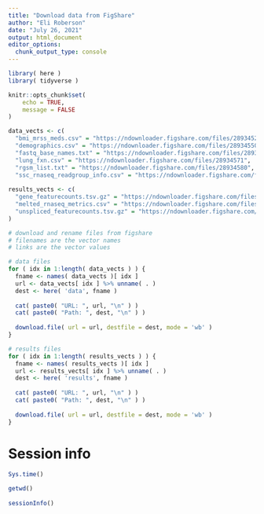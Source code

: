 ```yaml
---
title: "Download data from FigShare"
author: "Eli Roberson"
date: "July 26, 2021"
output: html_document
editor_options: 
  chunk_output_type: console
---
```


```r
library( here )
library( tidyverse )
```

```r
knitr::opts_chunk$set(
	echo = TRUE,
	message = FALSE
)
```

```r
data_vects <- c( 
  "bmi_mrss_meds.csv" = "https://ndownloader.figshare.com/files/28934529",
  "demographics.csv" = "https://ndownloader.figshare.com/files/28934550",
  "fastq_base_names.txt" = "https://ndownloader.figshare.com/files/28934553",
  "lung_fxn.csv" = "https://ndownloader.figshare.com/files/28934571",
  "rgsm_list.txt" = "https://ndownloader.figshare.com/files/28934580",
  "ssc_rnaseq_readgroup_info.csv" = "https://ndownloader.figshare.com/files/28934595" )
  
results_vects <- c(
  "gene_featurecounts.tsv.gz" = "https://ndownloader.figshare.com/files/28934637",
  "melted_rnaseq_metrics.csv" = "https://ndownloader.figshare.com/files/28934697",
  "unspliced_featurecounts.tsv.gz" = "https://ndownloader.figshare.com/files/28934664"
)
```

```r
# download and rename files from figshare
# filenames are the vector names
# links are the vector values

# data files
for ( idx in 1:length( data_vects ) ) {
  fname <- names( data_vects )[ idx ]
  url <- data_vects[ idx ] %>% unname( . )
  dest <- here( 'data', fname )
  
  cat( paste0( "URL: ", url, "\n" ) )
  cat( paste0( "Path: ", dest, "\n" ) )
  
  download.file( url = url, destfile = dest, mode = 'wb' )
}

# results files
for ( idx in 1:length( results_vects ) ) {
  fname <- names( results_vects )[ idx ]
  url <- results_vects[ idx ] %>% unname( . )
  dest <- here( 'results', fname )
  
  cat( paste0( "URL: ", url, "\n" ) )
  cat( paste0( "Path: ", dest, "\n" ) )
  
  download.file( url = url, destfile = dest, mode = 'wb' )
}
```

# Session info
```r
Sys.time()

getwd()
  
sessionInfo()
```
